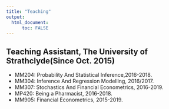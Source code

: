 ```yaml
---
title: "Teaching"
output: 
  html_document:
      toc: FALSE
---
```


## Teaching Assistant, The University of Strathclyde(Since Oct. 2015)

  * MM204: Probability And Statistical Inference,2016-2018.
  * MM304: Inference And Regression Modelling, 2016/2017.
  * MM307: Stochastics And Financial Econometrics, 2016-2019.
  * MP420: Being a Pharmacist, 2016-2018.
  * MM905: Financial Econometrics, 2015-2019.
